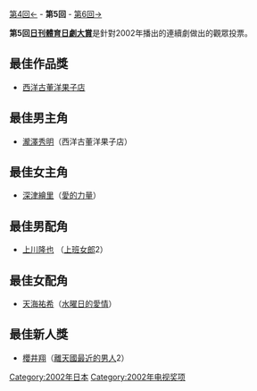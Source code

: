 {{Unreferenced|time=2014-10-07T02:53:32+00:00}}
{{noteTA
|G1=JP}}
[[第4回日刊體育日劇大賞|第4回←]] - '''第5回''' - [[第6回日刊體育日劇大賞|第6回→]]

'''第5回[[日刊體育日劇大賞|日刊體育日劇大賞]]'''是針對2002年播出的連續劇做出的觀眾投票。  

== 最佳作品獎 ==
*[[西洋古董洋果子店_(電視劇)|西洋古董洋果子店]]

== 最佳男主角 ==
*[[瀧澤秀明|瀧澤秀明]]（西洋古董洋果子店）  

== 最佳女主角 ==
*[[深津繪里|深津繪里]]（[[愛的力量|愛的力量]]）  

== 最佳男配角 ==
*[[上川隆也|上川隆也]] （[[上班女郎|上班女郎]]2）

== 最佳女配角 ==
*[[天海祐希|天海祐希]]（[[水曜日的愛情|水曜日的愛情]]）  

== 最佳新人獎 ==
*[[櫻井翔|櫻井翔]]（[[離天國最近的男人|離天國最近的男人]]2）

{{日刊體育日劇大賞}}

[[Category:2002年日本|Category:2002年日本]]
[[Category:2002年电视奖项|Category:2002年电视奖项]]